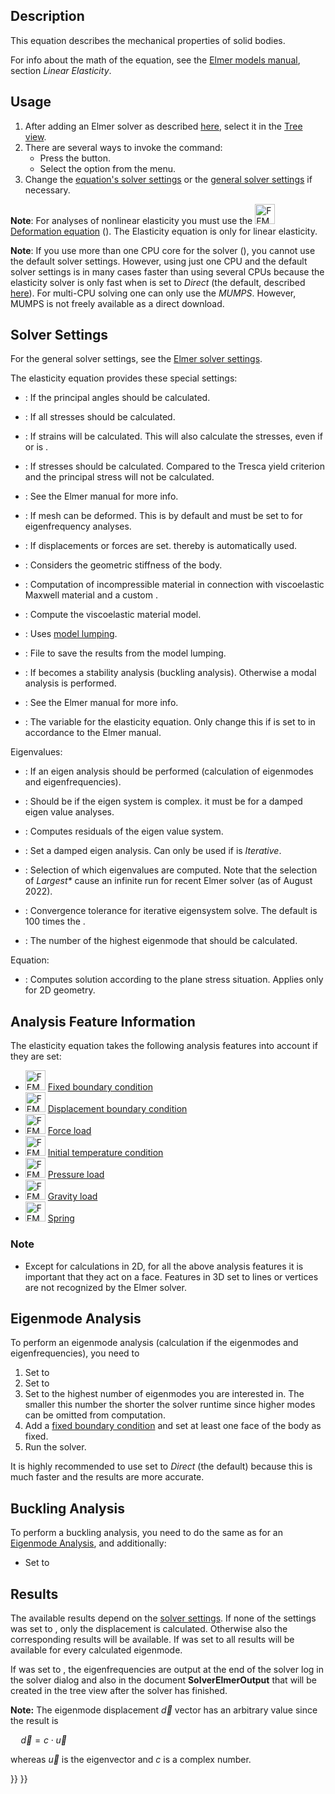 <languages/>
<translate>

<!--T:4-->
{{Docnav
|[[FEM_SolverZ88|Solver Z88]]
|[[FEM_EquationDeformation|Deformation equation]]
|[[FEM_Workbench|FEM]]
|IconL=FEM_SolverZ88.svg
|IconR=FEM_EquationDeformation.svg
|IconC=Workbench_FEM.svg
}}

<!--T:1-->
{{GuiCommand
|Name=FEM EquationElasticity
|MenuLocation=Solve → Mechanical equations → Elasticity equation
|Workbenches=[[FEM_Workbench|FEM]]
|Version=0.17
|SeeAlso=[[FEM_EquationDeformation|Deformation equation]], [[FEM_tutorial|FEM tutorial]]
}}

==Description== <!--T:8-->

<!--T:2-->
This equation describes the mechanical properties of solid bodies.

<!--T:10-->
For info about the math of the equation, see the [http://www.elmerfem.org/blog/documentation/ Elmer models manual], section ''Linear Elasticity''.

==Usage== <!--T:11-->

<!--T:12-->
# After adding an Elmer solver as described [[FEM_SolverElmer#Equations|here]], select it in the [[Tree_view|Tree view]].
# There are several ways to invoke the command:
#* Press the {{Button|[[Image:FEM_EquationElasticity.svg|16px]] [[FEM_EquationElasticity|Elasticity equation]]}} button.
#* Select the {{MenuCommand|Solve → Mechanical equations → Elasticity equation}} option from the menu.
# Change the [[#Solver_Settings|equation's solver settings]] or the [[FEM_SolverElmer_SolverSettings|general solver settings]] if necessary.

<!--T:34-->
'''Note''': For analyses of nonlinear elasticity you must use the [[Image:FEM_EquationDeformation.svg|32px]] [[FEM_EquationDeformation|Deformation equation]]  ({{Version|0.21}}). The Elasticity equation is only for linear elasticity.

<!--T:25-->
'''Note''': If you use more than one CPU core for the solver ({{Version|0.21}}), you cannot use the default solver settings. However, using just one CPU and the default solver settings is in many cases faster than using several CPUs because the elasticity solver is only fast when {{PropertyData|Linear Solver Type}} is set to ''Direct'' (the default, described [[FEM_SolverElmer_SolverSettings#Linear_System|here]]). For multi-CPU solving one can only use the {{PropertyData|Linear Direct Method}} ''MUMPS''. However, MUMPS is not freely available as a direct download.

==Solver Settings== <!--T:13-->

<!--T:14-->
For the general solver settings, see the [[FEM_SolverElmer_SolverSettings|Elmer solver settings]].

<!--T:15-->
The elasticity equation provides these special settings:
* {{PropertyData|Calculate Pangle}}: If the principal angles should be calculated.
* {{PropertyData|Calculate Principal}}: If all stresses should be calculated.
* {{PropertyData|Calculate Strains}}: If strains will be calculated. This will also calculate the stresses, even if {{PropertyData|Calculate Principal}} or {{PropertyData|Calculate Stresses}} is {{FALSE}}.
* {{PropertyData|Calculate Stresses}}: If stresses should be calculated. Compared to {{PropertyData|Calculate Principal}} the Tresca yield criterion and the principal stress will not be calculated.
* {{PropertyData|Constant Bulk System}}: See the Elmer manual for more info.
* {{PropertyData|Displace Mesh}}: If mesh can be deformed. This is by default {{TRUE}} and must be set to {{FALSE}} for eigenfrequency analyses.
* {{PropertyData|Fix Displacement}}: If displacements or forces are set. thereby {{PropertyData|Model Lumping}} is automatically used.
* {{PropertyData|Geometric Stiffness}}: Considers the geometric stiffness of the body.
* {{PropertyData|Incompressible}}: Computation of incompressible material in connection with viscoelastic Maxwell material and a custom {{PropertyData|Variable}}.
* {{PropertyData|Maxwell Material}}: Compute the viscoelastic material model.
* {{PropertyData|Model Lumping}}: Uses [https://en.wikipedia.org/wiki/Lumped-element_model model lumping].
* {{PropertyData|Model Lumping Filename}}: File to save the results from the model lumping.
* {{PropertyData|Stability Analysis}}: If {{TRUE}} {{PropertyData|Eigen Analysis}} becomes a stability analysis (buckling analysis). Otherwise a modal analysis is performed.
* {{PropertyData|Update Transient System}}: See the Elmer manual for more info.
* {{PropertyData|Variable}}: The variable for the elasticity equation. Only change this if {{PropertyData|Incompressible}} is set to {{TRUE}} in accordance to the Elmer manual.

<!--T:16-->
Eigenvalues:
* {{PropertyData|Eigen Analysis}}: If an eigen analysis should be performed (calculation of eigenmodes and eigenfrequencies).
* {{PropertyData|Eigen System Complex}}: Should be {{TRUE}} if the eigen system is complex. it must be {{FALSE}} for a damped eigen value analyses.
* {{PropertyData|Eigen System Compute Residuals}}: Computes residuals of the eigen value system.
* {{PropertyData|Eigen System Damped}}: Set a damped eigen analysis. Can only be used if  {{PropertyData|[[FEM_SolverElmer_SolverSettings#Linear_System|Linear Solver Type]]}} is ''Iterative''.
* {{PropertyData|Eigen System Select}}: Selection of which eigenvalues are computed. Note that the selection of ''Largest*'' cause an infinite run for recent Elmer solver (as of August 2022).
* {{PropertyData|Eigen System Tolerance}}: Convergence tolerance for iterative eigensystem solve. The default is 100 times the {{PropertyData|[[FEM_SolverElmer_SolverSettings#Linear_System|Linear Tolerance]]}}.
* {{PropertyData|Eigen System Values}}: The number of the highest eigenmode that should be calculated.

<!--T:17-->
Equation:
* {{PropertyData|Plane Stress}}: Computes solution according to the plane stress situation. Applies only for 2D geometry.

==Analysis Feature Information== <!--T:18-->

<!--T:19-->
The elasticity equation takes the following analysis features into account if they are set:

<!--T:20-->
* [[Image:FEM_ConstraintFixed.svg|32px]] [[FEM_ConstraintFixed|Fixed boundary condition]]
* [[Image:FEM_ConstraintDisplacement.svg|32px]] [[FEM_ConstraintDisplacement|Displacement boundary condition]]
* [[Image:FEM_ConstraintForce.svg|32px]] [[FEM_ConstraintForce|Force load]]
* [[Image:FEM_ConstraintInitialTemperature.svg|32px]] [[FEM_ConstraintInitialTemperature|Initial temperature condition]]
* [[Image:FEM_ConstraintPressure.svg|32px]] [[FEM_ConstraintPressure|Pressure load]]
* [[Image:FEM_ConstraintSelfWeight.svg|32px]] [[FEM_ConstraintSelfWeight|Gravity load]]
* [[Image:FEM_ConstraintSpring.svg|32px]] [[FEM_ConstraintSpring|Spring]]

===Note=== <!--T:21-->

<!--T:22-->
* Except for calculations in 2D, for all the above analysis features it is important that they act on a face. Features in 3D set to lines or vertices are not recognized by the Elmer solver.

==Eigenmode Analysis== <!--T:23-->

<!--T:24-->
To perform an eigenmode analysis (calculation if the eigenmodes and eigenfrequencies), you need to
# Set {{PropertyData|Eigen Analysis}} to {{TRUE}}
# Set {{PropertyData|Displace Mesh}} to {{FALSE}}
# Set {{PropertyData|Eigen System Values}} to the highest number of eigenmodes you are interested in. The smaller this number the shorter the solver runtime since higher modes can be omitted from computation.
# Add a [[FEM_ConstraintFixed|fixed boundary condition]] and set at least one face of the body as fixed.
# Run the solver.

<!--T:35-->
It is highly recommended to use {{PropertyData|Linear Solver Type}} set to ''Direct'' (the default)  because this is much faster and the results are more accurate.

==Buckling Analysis== <!--T:26-->

<!--T:27-->
To perform a buckling analysis, you need to do the same as for an [[#Eigenmode_Analysis|Eigenmode Analysis]], and additionally:
* Set {{PropertyData|Stability Analysis}} to {{TRUE}}

==Results== <!--T:28-->

<!--T:29-->
The available results depend on the [[#Solver_Settings|solver settings]]. If none of the {{PropertyData|Calculate *}} settings was set to {{TRUE}}, only the displacement is calculated. Otherwise also the corresponding results will be available. If {{PropertyData|Eigen Analysis}} was set to {{TRUE}} all results will be available for every calculated eigenmode.

<!--T:30-->
If {{PropertyData|Eigen Analysis}} was set to {{TRUE}}, the eigenfrequencies are output at the end of the solver log in the solver dialog and also in the document '''SolverElmerOutput''' that will be created in the tree view after the solver has finished.

<!--T:31-->
'''Note:''' The eigenmode displacement <math>\vec{d}</math> vector has an arbitrary value since the result is

<!--T:32-->
<math>\quad
\vec{d} = c\cdot\vec{u}
</math>

<!--T:33-->
whereas <math>\vec{u}</math> is the eigenvector and <math>c</math> is a complex number.


<!--T:5-->
{{Docnav
|[[FEM_SolverZ88|Solver Z88]]
|[[FEM_EquationDeformation|Deformation equation]]
|[[FEM_Workbench|FEM]]
|IconL=FEM_SolverZ88.svg
|IconR=FEM_EquationDeformation.svg
|IconC=Workbench_FEM.svg
}}

</translate>
{{FEM Tools navi{{#translation:}}}}
{{Userdocnavi{{#translation:}}}}
